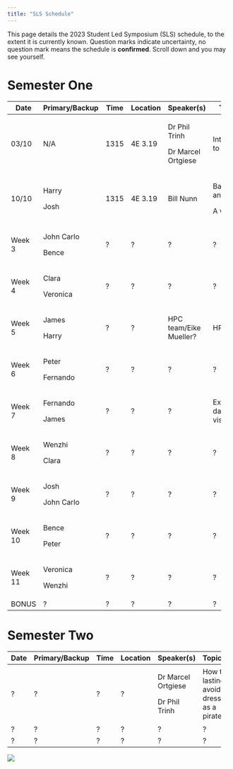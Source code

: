 ```yaml
---
title: "SLS Schedule"
---
```


This page details the 2023 Student Led Symposium (SLS) schedule, to the extent it is currently known. Question marks indicate uncertainty, no question mark means the schedule is **confirmed**. Scroll down and you may see yourself.

# Semester One

+---------+----------------+------+----------+------------------------+--------------------------------+
| Date    | Primary/Backup | Time | Location | Speaker(s)             | Topic(s)                       |
+=========+================+======+==========+========================+================================+
| 03/10   | N/A            | 1315 | 4E 3.19  | Dr Phil Trinh          | Introduction to SLS.           |
|         |                |      |          |                        |                                |
|         |                |      |          | Dr Marcel Ortgiese     |                                |
+---------+----------------+------+----------+------------------------+--------------------------------+
| 10/10   | Harry          | 1315 | 4E 3.19  | Bill Nunn              | Basic Git and GitHub.          |
|         |                |      |          |                        |                                |
|         | Josh           |      |          |                        | A website.                     |
+---------+----------------+------+----------+------------------------+--------------------------------+
| Week 3  | John Carlo     | ?    | ?        | ?                      | ?                              |
|         |                |      |          |                        |                                |
|         | Bence          |      |          |                        |                                |
+---------+----------------+------+----------+------------------------+--------------------------------+
| Week 4  | Clara          | ?    | ?        | ?                      | ?                              |
|         |                |      |          |                        |                                |
|         | Veronica       |      |          |                        |                                |
+---------+----------------+------+----------+------------------------+--------------------------------+
| Week 5  | James          | ?    | ?        | HPC team/Eike Mueller? | HPC?                           |
|         |                |      |          |                        |                                |
|         | Harry          |      |          |                        |                                |
+---------+----------------+------+----------+------------------------+--------------------------------+
| Week 6  | Peter          | ?    | ?        | ?                      | ?                              |
|         |                |      |          |                        |                                |
|         | Fernando       |      |          |                        |                                |
+---------+----------------+------+----------+------------------------+--------------------------------+
| Week 7  | Fernando       | ?    | ?        | ?                      | Exploratory data visualisation |
|         |                |      |          |                        |                                |
|         | James          |      |          |                        |                                |
+---------+----------------+------+----------+------------------------+--------------------------------+
| Week 8  | Wenzhi         | ?    | ?        | ?                      | ?                              |
|         |                |      |          |                        |                                |
|         | Clara          |      |          |                        |                                |
+---------+----------------+------+----------+------------------------+--------------------------------+
| Week 9  | Josh           | ?    | ?        | ?                      | ?                              |
|         |                |      |          |                        |                                |
|         | John Carlo     |      |          |                        |                                |
+---------+----------------+------+----------+------------------------+--------------------------------+
| Week 10 | Bence          | ?    | ?        | ?                      | ?                              |
|         |                |      |          |                        |                                |
|         | Peter          |      |          |                        |                                |
+---------+----------------+------+----------+------------------------+--------------------------------+
| Week 11 | Veronica       | ?    | ?        | ?                      | ?                              |
|         |                |      |          |                        |                                |
|         | Wenzhi         |      |          |                        |                                |
+---------+----------------+------+----------+------------------------+--------------------------------+
| BONUS   | ?              | ?    | ?        | ?                      | ?                              |
+---------+----------------+------+----------+------------------------+--------------------------------+

# Semester Two

+------+----------------+------+----------+--------------------+----------------------------------------------+
| Date | Primary/Backup | Time | Location | Speaker(s)         | Topic(s)                                     |
+======+================+======+==========+====================+==============================================+
| ?    | ?              | ?    | ?        | Dr Marcel Ortgiese | How to lastingly avoid dressing as a pirate. |
|      |                |      |          |                    |                                              |
|      |                |      |          | Dr Phil Trinh      |                                              |
+------+----------------+------+----------+--------------------+----------------------------------------------+
| ?    | ?              | ?    | ?        | ?                  | ?                                            |
+------+----------------+------+----------+--------------------+----------------------------------------------+
| ?    | ?              | ?    | ?        | ?                  | ?                                            |
+------+----------------+------+----------+--------------------+----------------------------------------------+

![](cohort11.jpg)
